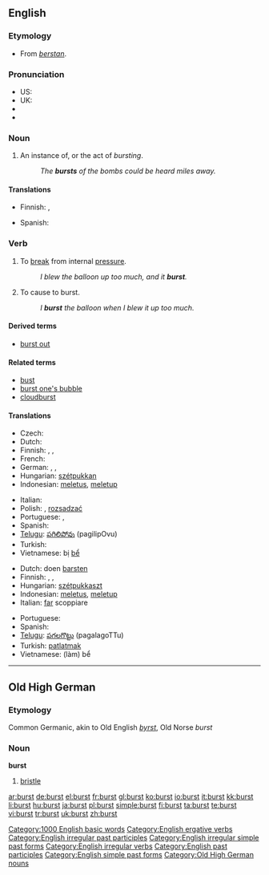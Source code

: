 {{wikipedia}}
==English==

===Etymology===
* From {{etyl|ang}} ''[[berstan]]''.

===Pronunciation===
* US: {{IPA|/bɜrst/}}
* UK: {{IPA|/bɜːst/}}
* {{audio|en-us-burst.ogg|Audio (US)}}
* {{rhymes|ɜː(r)st}}

===Noun===
{{en-noun}}

# An instance of, or the act of ''bursting''.
#: ''The '''bursts''' of the bombs could be heard miles away.''

====Translations====
{{trans-top|instance or act of bursting}}
* Finnish: {{t-|fi|räjähdys}}, {{t-|fi|puhkeaminen}}
{{trans-mid}}
* Spanish: {{t|es|ráfaga|f}}
{{trans-bottom}}

===Verb===
{{en-verb|bursts|bursting|burst|'''[[burst]]''' or rarely '''[[bursten]]'''}}

# {{intransitive}} To [[break]] from internal [[pressure]].
#: ''I blew the balloon up too much, and it '''burst'''.''
# {{transitive}} To cause to burst.
#: ''I '''burst''' the balloon when I blew it up too much.''

====Derived terms====
* [[burst out]]

====Related terms====
* [[bust]]
* [[burst one's bubble]]
* [[cloudburst]]

====Translations====
{{trans-top|to break from internal pressure}}
* Czech: {{t-|cs|prasknout}}
* Dutch: {{t+|nl|barsten}}
* Finnish: {{t-|fi|haljeta}}, {{t+|fi|puhjeta}}, {{t-|fi|räjähtää}}
* French: {{t+|fr|éclater}}
* German: {{t+|de|platzen}}, {{t+|de|zerplatzen}}, {{t+|de|bersten}}
* Hungarian: [[szétpukkan]]
* Indonesian: [[letus|meletus]], [[letup|meletup]]
{{trans-mid}}
* Italian: {{t+|it|scoppiare}}
* Polish: {{t-|pl|pękać}}, [[rozsadzać]]
* Portuguese: {{t+|pt|arrebentar}}, {{t+|pt|estourar}}
* Spanish: {{t-|es|reventar}}
* [[Telugu]]: [[పగిలిపోవు]] (pagilipOvu)
* Turkish: {{t+|tr|patlamak}}
* Vietnamese: bị [[bể]]
{{trans-bottom}}

{{trans-top|to cause to burst}}
* Dutch: doen [[barsten]]
* Finnish: {{t+|fi|halkaista}}, {{t-|fi|puhkaista}}, {{t-|fi|räjäyttää}}
* Hungarian: [[szétpukkaszt]]
* Indonesian: [[letus|meletus]], [[letup|meletup]]
* Italian: [[fare|far]] scoppiare
{{trans-mid}}
* Portuguese: {{t+|pt|estourar}}
* Spanish: {{t-|es|reventar}}
* [[Telugu]]: [[పగలగొట్టు]] (pagalagoTTu)
* Turkish: [[patlatmak]]
* Vietnamese: (làm) bể
{{trans-bottom}}

[[Category:1000 English basic words]]
[[Category:English ergative verbs]]
[[Category:English irregular past participles]]
[[Category:English irregular simple past forms]]
[[Category:English irregular verbs]]
[[Category:English past participles]]
[[Category:English simple past forms]]

----

==Old High German==

===Etymology===
Common Germanic, akin to Old English ''[[byrst]]'', Old Norse ''burst''

===Noun===
'''burst'''

# [[bristle]]

[[Category:Old High German nouns]]

[[ar:burst]]
[[de:burst]]
[[el:burst]]
[[fr:burst]]
[[gl:burst]]
[[ko:burst]]
[[io:burst]]
[[it:burst]]
[[kk:burst]]
[[li:burst]]
[[hu:burst]]
[[ja:burst]]
[[pl:burst]]
[[simple:burst]]
[[fi:burst]]
[[ta:burst]]
[[te:burst]]
[[vi:burst]]
[[tr:burst]]
[[uk:burst]]
[[zh:burst]]